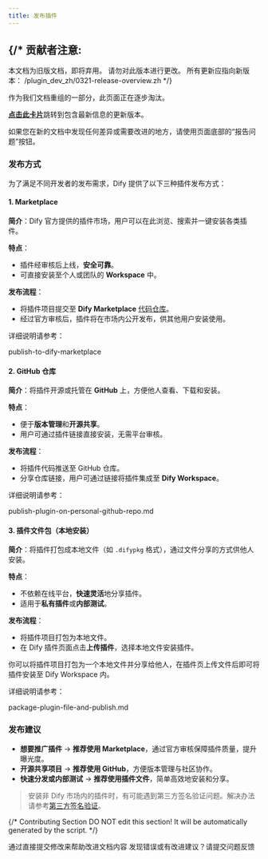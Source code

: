```yaml
---
title: 发布插件
---
```




{/* 
  贡献者注意:
  ----------------
  本文档为旧版文档，即将弃用。
  请勿对此版本进行更改。
  所有更新应指向新版本：
  /plugin_dev_zh/0321-release-overview.zh
*/}

<Card title="本文档即将弃用" icon="circle-exclamation" href="/plugin_dev_zh/0321-release-overview.zh">
  <p>作为我们文档重组的一部分，此页面正在逐步淘汰。</p>
  
  <p><u><b>点击此卡片</b></u>跳转到包含最新信息的更新版本。</p>
  
  <p>如果您在新的文档中发现任何差异或需要改进的地方，请使用页面底部的“报告问题”按钮。</p>
</Card>

### 发布方式

为了满足不同开发者的发布需求，Dify 提供了以下三种插件发布方式：

#### **1. Marketplace**

**简介**：Dify 官方提供的插件市场，用户可以在此浏览、搜索并一键安装各类插件。

**特点**：

* 插件经审核后上线，**安全可靠**。
* 可直接安装至个人或团队的 **Workspace** 中。

**发布流程**：

* 将插件项目提交至 **Dify Marketplace** [代码仓库](https://github.com/langgenius/dify-plugins)。
* 经过官方审核后，插件将在市场内公开发布，供其他用户安装使用。

详细说明请参考：

<Card title="publish-to-dify-marketplace" icon="link" href="publish-to-dify-marketplace/">
  publish-to-dify-marketplace
</Card>

#### 2. **GitHub 仓库**

**简介**：将插件开源或托管在 **GitHub** 上，方便他人查看、下载和安装。

**特点**：

* 便于**版本管理**和**开源共享**。
* 用户可通过插件链接直接安装，无需平台审核。

**发布流程**：

* 将插件代码推送至 GitHub 仓库。
* 分享仓库链接，用户可通过链接将插件集成至 **Dify Workspace**。

详细说明请参考：

<Card title="publish-plugin-on-personal-github-repo.md" icon="link" href="publish-plugin-on-personal-github-repo">
  publish-plugin-on-personal-github-repo.md
</Card>

#### 3. 插件文件包（本地安装）

**简介**：将插件打包成本地文件（如 `.difypkg` 格式），通过文件分享的方式供他人安装。

**特点**：

* 不依赖在线平台，**快速灵活**地分享插件。
* 适用于**私有插件**或**内部测试**。

**发布流程**：

* 将插件项目打包为本地文件。
* 在 Dify 插件页面点击**上传插件**，选择本地文件安装插件。

你可以将插件项目打包为一个本地文件并分享给他人，在插件页上传文件后即可将插件安装至 Dify Workspace 内。

详细说明请参考：

<Card title="package-plugin-file-and-publish.md" icon="link" href="package-plugin-file-and-publish">
  package-plugin-file-and-publish.md
</Card>

### **发布建议**

* **想要推广插件** → **推荐使用 Marketplace**，通过官方审核保障插件质量，提升曝光度。
* **开源共享项目** → **推荐使用 GitHub**，方便版本管理与社区协作。
* **快速分发或内部测试** → **推荐使用插件文件**，简单高效地安装和分享。

> 安装非 Dify 市场内的插件时，有可能遇到第三方签名验证问题。解决办法请参考[第三方签名验证](./signing-plugins-for-third-party-signature-verification.mdx)。

{/*
Contributing Section
DO NOT edit this section!
It will be automatically generated by the script.
*/}

<CardGroup cols="2">
    <Card
        title="编辑此页面"
        icon="pen-to-square"
        href="https://github.com/langgenius/dify-docs-mintlify/edit/main/zh-hans/plugins/publish-plugins/README.mdx"
    >
        通过直接提交修改来帮助改进文档内容
    </Card>
    <Card
        title="提交问题"
        icon="github"
        href="https://github.com/langgenius/dify-docs-mintlify/issues/new?title=文档问题%3A%20&body=%23%23%20问题描述%0A%3C%21--%20请简要描述您发现的问题%20--%3E%0A%0A%23%23%20页面链接%0Ahttps%3A%2F%2Fgithub.com%2Flanggenius%2Fdify-docs-mintlify%2Fblob%2Fmain%2Fzh-hans/plugins/publish-plugins%2FREADME.mdx%0A%0A%23%23%20建议修改%0A%3C%21--%20如果有具体的修改建议，请在此说明%20--%3E%0A%0A%3C%21--%20感谢您对文档质量的关注！%20--%3E"
    >
        发现错误或有改进建议？请提交问题反馈
    </Card>
</CardGroup>
